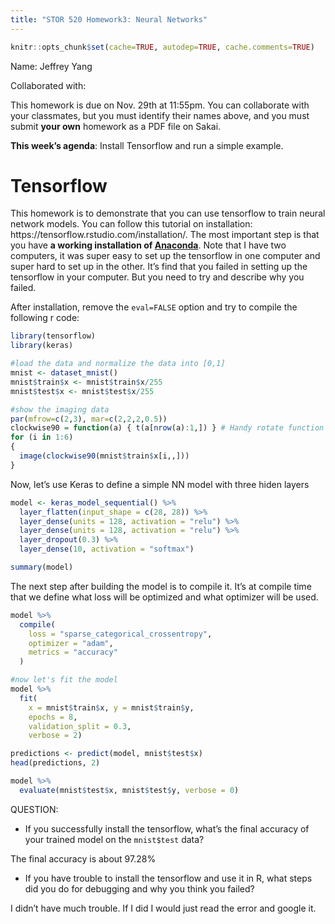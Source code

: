 ---
title: "STOR 520 Homework3: Neural Networks"
---

```{r, include=FALSE}
knitr::opts_chunk$set(cache=TRUE, autodep=TRUE, cache.comments=TRUE)
```

Name:  Jeffrey Yang

Collaborated with:  

This homework is due on Nov. 29th at 11:55pm. You can collaborate with your classmates, but you must identify their names above, and you must submit **your own** homework as a PDF file on Sakai.


**This week's agenda**: Install Tensorflow and run a simple example.



Tensorflow
===
This homework is to demonstrate that you can use tensorflow to train neural network models. You can follow this tutorial on installation: https://tensorflow.rstudio.com/installation/. The most important step is that you have **a working installation of [Anaconda](https://www.anaconda.com/products/individual)**. Note that I have two computers, it was super easy to set up the tensorflow in one computer and super hard to set up in the other. It's find that you failed in setting up the tensorflow in your computer. But you need to try and describe why you failed. 

After installation, remove the `eval=FALSE` option and try to compile the following r code:

```{r }
library(tensorflow)
library(keras)

#load the data and normalize the data into [0,1]
mnist <- dataset_mnist()
mnist$train$x <- mnist$train$x/255
mnist$test$x <- mnist$test$x/255

#show the imaging data
par(mfrow=c(2,3), mar=c(2,2,2,0.5))
clockwise90 = function(a) { t(a[nrow(a):1,]) } # Handy rotate function
for (i in 1:6)
{
  image(clockwise90(mnist$train$x[i,,]))
}
```

Now, let's use Keras to define a simple NN model with three hiden layers

```{r}
model <- keras_model_sequential() %>% 
  layer_flatten(input_shape = c(28, 28)) %>% 
  layer_dense(units = 128, activation = "relu") %>% 
  layer_dense(units = 128, activation = "relu") %>% 
  layer_dropout(0.3) %>% 
  layer_dense(10, activation = "softmax")

summary(model)
```


The next step after building the model is to compile it. It’s at compile time that we define what loss will be optimized and what optimizer will be used.

```{r}
model %>% 
  compile(
    loss = "sparse_categorical_crossentropy",
    optimizer = "adam",
    metrics = "accuracy"
  )

#now let's fit the model
model %>% 
  fit(
    x = mnist$train$x, y = mnist$train$y,
    epochs = 8,
    validation_split = 0.3,
    verbose = 2)

predictions <- predict(model, mnist$test$x)
head(predictions, 2)
```

```{r}
model %>% 
  evaluate(mnist$test$x, mnist$test$y, verbose = 0)
```
QUESTION: 

- If you successfully install the tensorflow, what's the final accuracy of your trained model on the `mnist$test` data?

The final accuracy is about 97.28%

- If you have trouble to install the tensorflow and use it in R, what steps did you do for debugging and why you think you failed? 

I didn't have much trouble. If I did I would just read the error and google it.

